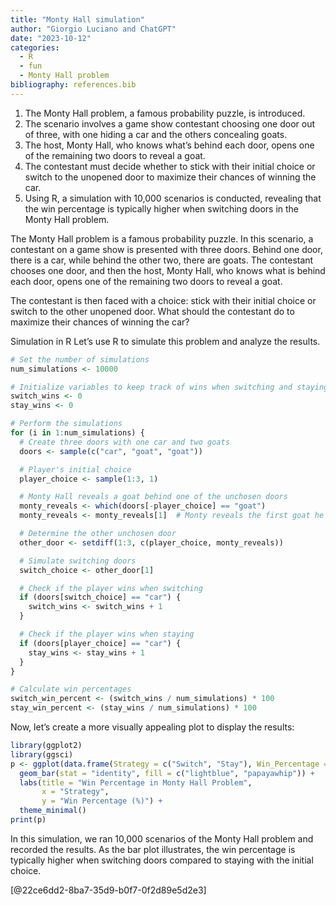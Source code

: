 ```yaml
---
title: "Monty Hall simulation"
author: "Giorgio Luciano and ChatGPT"
date: "2023-10-12"
categories: 
  - R
  - fun
  - Monty Hall problem
bibliography: references.bib
---
```


1.  The Monty Hall problem, a famous probability puzzle, is introduced.
2.  The scenario involves a game show contestant choosing one door out of three, with one hiding a car and the others concealing goats.
3.  The host, Monty Hall, who knows what's behind each door, opens one of the remaining two doors to reveal a goat.
4.  The contestant must decide whether to stick with their initial choice or switch to the unopened door to maximize their chances of winning the car.
5.  Using R, a simulation with 10,000 scenarios is conducted, revealing that the win percentage is typically higher when switching doors in the Monty Hall problem.

The Monty Hall problem is a famous probability puzzle. In this scenario, a contestant on a game show is presented with three doors. Behind one door, there is a car, while behind the other two, there are goats. The contestant chooses one door, and then the host, Monty Hall, who knows what is behind each door, opens one of the remaining two doors to reveal a goat.

The contestant is then faced with a choice: stick with their initial choice or switch to the other unopened door. What should the contestant do to maximize their chances of winning the car?

Simulation in R Let's use R to simulate this problem and analyze the results.

```r
# Set the number of simulations
num_simulations <- 10000

# Initialize variables to keep track of wins when switching and staying
switch_wins <- 0
stay_wins <- 0

# Perform the simulations
for (i in 1:num_simulations) {
  # Create three doors with one car and two goats
  doors <- sample(c("car", "goat", "goat"))

  # Player's initial choice
  player_choice <- sample(1:3, 1)

  # Monty Hall reveals a goat behind one of the unchosen doors
  monty_reveals <- which(doors[-player_choice] == "goat")
  monty_reveals <- monty_reveals[1]  # Monty reveals the first goat he encounters

  # Determine the other unchosen door
  other_door <- setdiff(1:3, c(player_choice, monty_reveals))

  # Simulate switching doors
  switch_choice <- other_door[1]

  # Check if the player wins when switching
  if (doors[switch_choice] == "car") {
    switch_wins <- switch_wins + 1
  }

  # Check if the player wins when staying
  if (doors[player_choice] == "car") {
    stay_wins <- stay_wins + 1
  }
}

# Calculate win percentages
switch_win_percent <- (switch_wins / num_simulations) * 100
stay_win_percent <- (stay_wins / num_simulations) * 100


```

Now, let's create a more visually appealing plot to display the results:

```r
library(ggplot2)
library(ggsci)
p <- ggplot(data.frame(Strategy = c("Switch", "Stay"), Win_Percentage = c(switch_win_percent, stay_win_percent)), aes(x = Strategy, y = Win_Percentage)) +
  geom_bar(stat = "identity", fill = c("lightblue", "papayawhip")) +
  labs(title = "Win Percentage in Monty Hall Problem",
       x = "Strategy",
       y = "Win Percentage (%)") +
  theme_minimal()
print(p)

```

In this simulation, we ran 10,000 scenarios of the Monty Hall problem and recorded the results. As the bar plot illustrates, the win percentage is typically higher when switching doors compared to staying with the initial choice.

[@22ce6dd2-8ba7-35d9-b0f7-0f2d89e5d2e3]
